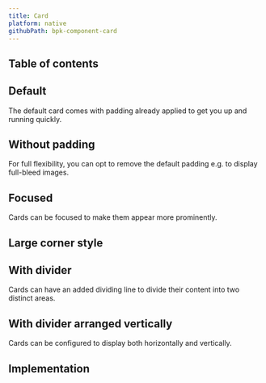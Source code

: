 ```yaml
---
title: Card
platform: native
githubPath: bpk-component-card
---
```





## Table of contents

## Default

The default card comes with padding already applied to get you up and running quickly.

<NativeComponentScreenshots
  iOS={iosCardDefault}
  iOSAltText="iOS card component"
  android={androidCardDefault}
  androidAltText="Android card component" />

## Without padding

For full flexibility, you can opt to remove the default padding e.g. to display full-bleed images.

<NativeComponentScreenshots
  iOS={iosCardWithoutPadding}
  iOSAltText="iOS card without padding"
  android={androidCardWithoutPadding}
  androidAltText="Android card without padding" />

## Focused

Cards can be focused to make them appear more prominently.

<NativeComponentScreenshots
  iOS={iosCardFocused}
  iOSAltText="iOS card focused"
  android={androidCardFocused}
  androidAltText="Android card focused" />

## Large corner style

<NativeComponentScreenshots
  iOS={iosCardCornerStyleLarge}
  iOSAltText="iOS card with large corner style"
  android={androidCardCornerStyleLarge}
  androidAltText="Android card with large corner style" />

## With divider

Cards can have an added dividing line to divide their content into two distinct areas.

<NativeComponentScreenshots
  iOS={iosCardWithDivider}
  iOSAltText="iOS card with divider"
  android={androidCardWithDivider}
  androidAltText="Android card with divider" />

## With divider arranged vertically

Cards can be configured to display both horizontally and vertically.

<NativeComponentScreenshots
  iOS={iosCardWithDividerArrangedVertically}
  iOSAltText="iOS card with divider arranged vertically"
  android={androidCardWithDividerArrangedVertically}
  androidAltText="Android card with divider arranged vertically" />

## Implementation

<Readme />
